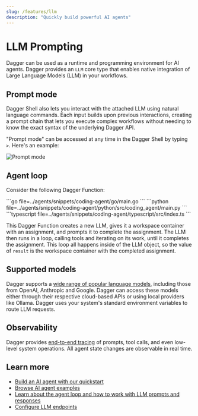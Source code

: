 ```yaml
---
slug: /features/llm
description: "Quickly build powerful AI agents"
---
```


# LLM Prompting

Dagger can be used as a runtime and programming environment for AI agents. Dagger provides an `LLM` core type that enables native integration of Large Language Models (LLM) in your workflows.

## Prompt mode

Dagger Shell also lets you interact with the attached LLM using natural language commands. Each input builds upon previous interactions, creating a prompt chain that lets you execute complex workflows without needing to know the exact syntax of the underlying Dagger API.

"Prompt mode" can be accessed at any time in the Dagger Shell by typing `>`. Here's an example:

![Prompt mode](/img/current_docs/features/llm-natural.gif)

## Agent loop

Consider the following Dagger Function:

<Tabs groupId="language">
<TabItem value="Go">
```go file=../agents/snippets/coding-agent/go/main.go
```
</TabItem>
<TabItem value="Python">
```python file=../agents/snippets/coding-agent/python/src/coding_agent/main.py
```
</TabItem>
<TabItem value="TypeScript">
```typescript file=../agents/snippets/coding-agent/typescript/src/index.ts
```
</TabItem>
</Tabs>

This Dagger Function creates a new LLM, gives it a workspace container with an assignment, and prompts it to complete the assignment. The LLM then runs in a loop, calling tools and iterating on its work, until it completes the assignment. This loop all happens inside of the LLM object, so the value of `result` is the workspace container with the completed assignment.

## Supported models

Dagger supports a [wide range of popular language models](../configuration/llm.mdx), including those from OpenAI, Anthropic and Google. Dagger can access these models either through their respective cloud-based APIs or using local providers like Ollama. Dagger uses your system's standard environment variables to route LLM requests.

## Observability

Dagger provides [end-to-end tracing](./visualization.mdx) of prompts, tool calls, and even low-level system operations. All agent state changes are observable in real time.

## Learn more

- [Build an AI agent with our quickstart](../agents/quickstart.mdx)
- [Browse AI agent examples](../examples.mdx#ai-agent-examples)
- [Learn about the agent loop and how to work with LLM prompts and responses](../api/llm.mdx)
- [Configure LLM endpoints](../configuration/llm.mdx)
